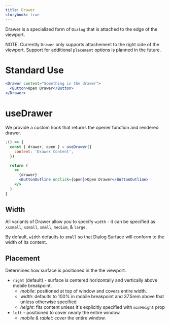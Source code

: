 ```yaml
---
title: Drawer
storybook: true
---
```


Drawer is a specialized form of `Dialog` that is attached to the edge of the viewport.

NOTE: Currently `Drawer` only supports attachement to the right side of the viewport. Support for additional `placement` options is planned in the future.

# Standard Use

```jsx
<Drawer content="Something in the drawer">
  <Button>Open Drawer</Button>
</Drawer>
```

# useDrawer

We provide a custom hook that returns the opener function and rendered drawer.

```jsx
;() => {
  const { drawer, open } = useDrawer({
    content: 'Drawer Content',
  })

  return (
    <>
      {drawer}
      <ButtonOutline onClick={open}>Open Drawer</ButtonOutline>
    </>
  )
}
```

## Width

All variants of Drawer allow you to specify `width` - it can be specified as `xxsmall`, `xsmall`, `small`, `medium`, & `large`.

By default, `width` defaults to `small` so that Dialog Surface will conform to the width of its content.

## Placement

Determines how surface is positioned in the the viewport.

- `right` (default) - surface is centered horizontally and vertically above mobile breakpoint.
  - _mobile_: positioned at top of window and covers entire width.
  - _width_: defaults to 100% in mobile breakpoint and 37.5rem above that unless otherwise specified
  - _height_: fits content unless it's explicitly specified with `minHeight` prop
- `left` - positioned to cover nearly the entire window.
  - _mobile & tablet_: cover the entire window.
